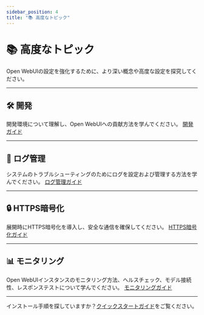 ```yaml
---
sidebar_position: 4
title: "📚 高度なトピック"
---
```


# 📚 高度なトピック

Open WebUIの設定を強化するために、より深い概念や高度な設定を探究してください。

---

## 🛠️ 開発
開発環境について理解し、Open WebUIへの貢献方法を学んでください。
[開発ガイド](/getting-started/advanced-topics/development)

---

## 📝 ログ管理
システムのトラブルシューティングのためにログを設定および管理する方法を学んでください。
[ログ管理ガイド](/getting-started/advanced-topics/logging)

---

## 🔒 HTTPS暗号化
展開時にHTTPS暗号化を導入し、安全な通信を確保してください。
[HTTPS暗号化ガイド](/getting-started/advanced-topics/https-encryption)

---

## 📊 モニタリング
Open WebUIインスタンスのモニタリング方法、ヘルスチェック、モデル接続性、レスポンステストについて学んでください。
[モニタリングガイド](/getting-started/advanced-topics/monitoring)

---

インストール手順を探していますか？[クイックスタートガイド](/getting-started/quick-start)をご覧ください。
